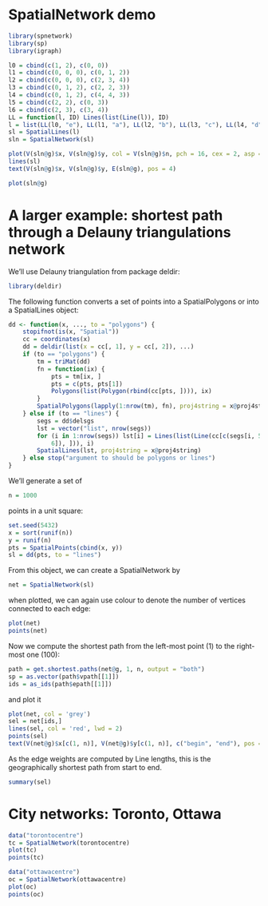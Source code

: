 <!--
%\VignetteEngine{knitr::knitr}
%\VignetteIndexEntry{SpatialNetwork demo}
\usepackage[utf8]{inputenc}
-->

# SpatialNetwork demo

```r
library(spnetwork)
library(sp)
library(igraph)

l0 = cbind(c(1, 2), c(0, 0))
l1 = cbind(c(0, 0, 0), c(0, 1, 2))
l2 = cbind(c(0, 0, 0), c(2, 3, 4))
l3 = cbind(c(0, 1, 2), c(2, 2, 3))
l4 = cbind(c(0, 1, 2), c(4, 4, 3))
l5 = cbind(c(2, 2), c(0, 3))
l6 = cbind(c(2, 3), c(3, 4))
LL = function(l, ID) Lines(list(Line(l)), ID)
l = list(LL(l0, "e"), LL(l1, "a"), LL(l2, "b"), LL(l3, "c"), LL(l4, "d"), LL(l5, "f"), LL(l6, "g"))
sl = SpatialLines(l)
sln = SpatialNetwork(sl)
```

```r
plot(V(sln@g)$x, V(sln@g)$y, col = V(sln@g)$n, pch = 16, cex = 2, asp = 1)
lines(sl)
text(V(sln@g)$x, V(sln@g)$y, E(sln@g), pos = 4)
```

```r
plot(sln@g)
```

# A larger example: shortest path through a Delauny triangulations network

We'll use Delauny triangulation from package deldir:
```r
library(deldir)
```

The following function converts a set of points into a
SpatialPolygons or into a SpatialLines object:

```r
dd <- function(x, ..., to = "polygons") {
    stopifnot(is(x, "Spatial"))
    cc = coordinates(x)
    dd = deldir(list(x = cc[, 1], y = cc[, 2]), ...)
    if (to == "polygons") {
        tm = triMat(dd)
        fn = function(ix) {
            pts = tm[ix, ]
            pts = c(pts, pts[1])
            Polygons(list(Polygon(rbind(cc[pts, ]))), ix)
        }
        SpatialPolygons(lapply(1:nrow(tm), fn), proj4string = x@proj4string)
    } else if (to == "lines") {
        segs = dd$delsgs
        lst = vector("list", nrow(segs))
        for (i in 1:nrow(segs)) lst[i] = Lines(list(Line(cc[c(segs[i, 5], segs[i, 
            6]), ])), i)
        SpatialLines(lst, proj4string = x@proj4string)
    } else stop("argument to should be polygons or lines")
}
```

We'll generate a set of 

```r
n = 1000
```

points in a unit square:

```r
set.seed(5432)
x = sort(runif(n))
y = runif(n)
pts = SpatialPoints(cbind(x, y))
sl = dd(pts, to = "lines")
```

From this object, we can create a SpatialNetwork by

```r
net = SpatialNetwork(sl)
```

when plotted, we can again use colour to denote the number of vertices connected to each edge:

```r
plot(net)
points(net)
```

Now we compute the shortest path from the left-most point (1) to the right-most one (100):

```r
path = get.shortest.paths(net@g, 1, n, output = "both")
sp = as.vector(path$vpath[[1]])
ids = as_ids(path$epath[[1]])
```

and plot it

```r
plot(net, col = 'grey')
sel = net[ids,]
lines(sel, col = 'red', lwd = 2)
points(sel)
text(V(net@g)$x[c(1, n)], V(net@g)$y[c(1, n)], c("begin", "end"), pos = 4)
```

As the edge weights are computed by Line lengths, this is the geographically shortest path from start to end. 

```r
summary(sel)
```

# City networks: Toronto, Ottawa
```r
data("torontocentre")
tc = SpatialNetwork(torontocentre)
plot(tc)
points(tc)
```

```r
data("ottawacentre")
oc = SpatialNetwork(ottawacentre)
plot(oc)
points(oc)
```
